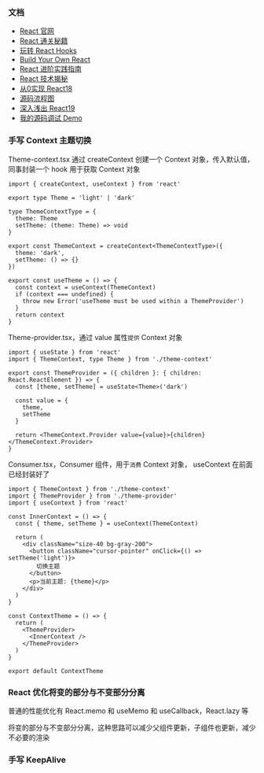 ### 文档

- [React 官网](https://react.docschina.org/)
- [React 通关秘籍](https://juejin.cn/book/7294082310658326565?scrollMenuIndex=1)
- [玩转 React Hooks](https://juejin.cn/book/7230622711905517605?scrollMenuIndex=1)
- [Build Your Own React](https://pomb.us/build-your-own-react/)
- [React 进阶实践指南](https://juejin.cn/book/6945998773818490884?scrollMenuIndex=1)
- [React 技术揭秘](https://react.iamkasong.com/)
- [从0实现 React18](https://appjiz2zqrn2142.xet-pc.citv.cn/p/t_pc/goods_pc_detail/goods_detail/p_638035c1e4b07b05581d25db?fromH5=true&type=3)
- [源码流程图](https://www.processon.com/view/link/63bcef8cf27176074bb81a21)
- [深入浅出 React19](https://blog.xiguadev.com/)
- [我的源码调试 Demo](https://github.com/imberZsk/react/tree/main/debugger)

### 手写 Context 主题切换

Theme-context.tsx 通过 createContext 创建一个 Context 对象，传入默认值，同事封装一个 hook 用于获取 Context 对象

```tsx
import { createContext, useContext } from 'react'

export type Theme = 'light' | 'dark'

type ThemeContextType = {
  theme: Theme
  setTheme: (theme: Theme) => void
}

export const ThemeContext = createContext<ThemeContextType>({
  theme: 'dark',
  setTheme: () => {}
})

export const useTheme = () => {
  const context = useContext(ThemeContext)
  if (context === undefined) {
    throw new Error('useTheme must be used within a ThemeProvider')
  }
  return context
}
```

Theme-provider.tsx，通过 value 属性`提供` Context 对象

```tsx
import { useState } from 'react'
import { ThemeContext, type Theme } from './theme-context'

export const ThemeProvider = ({ children }: { children: React.ReactElement }) => {
  const [theme, setTheme] = useState<Theme>('dark')

  const value = {
    theme,
    setTheme
  }

  return <ThemeContext.Provider value={value}>{children}</ThemeContext.Provider>
}
```

Consumer.tsx，Consumer 组件，用于`消费` Context 对象， useContext 在前面已经封装好了

```tsx
import { ThemeContext } from './theme-context'
import { ThemeProvider } from './theme-provider'
import { useContext } from 'react'

const InnerContext = () => {
  const { theme, setTheme } = useContext(ThemeContext)

  return (
    <div className="size-40 bg-gray-200">
      <button className="cursor-pointer" onClick={() => setTheme('light')}>
        切换主题
      </button>
      <p>当前主题: {theme}</p>
    </div>
  )
}

const ContextTheme = () => {
  return (
    <ThemeProvider>
      <InnerContext />
    </ThemeProvider>
  )
}

export default ContextTheme
```

### React 优化将变的部分与不变部分分离

普通的性能优化有 React.memo 和 useMemo 和 useCallback，React.lazy 等

将变的部分与不变部分分离，这种思路可以减少父组件更新，子组件也更新，减少不必要的渲染

### 手写 KeepAlive
